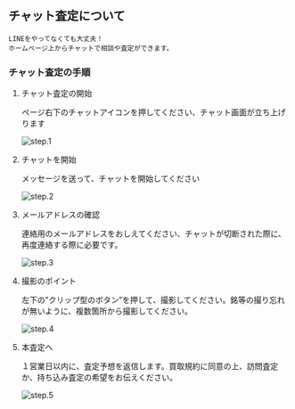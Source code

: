
## チャット査定について

    LINEをやってなくても大丈夫！
    ホームページ上からチャットで相談や査定ができます。

### チャット査定の手順

1. チャット査定の開始

    ページ右下のチャットアイコンを押してください、チャット画面が立ち上げります
    
    ![step.1](/assessments/chat1.webp)

1. チャットを開始
    
    メッセージを送って、チャットを開始してください
    
    ![step.2](/assessments/chat2.webp)

1. メールアドレスの確認
    
    連絡用のメールアドレスをおしえてください、チャットが切断された際に、再度連絡する際に必要です。
    
    ![step.3](/assessments/chat3.webp)

1. 撮影のポイント
    
    左下の”クリップ型のボタン”を押して、撮影してください。銘等の撮り忘れが無いように、複数箇所から撮影してください。
    
    ![step.4](/assessments/chat4.webp)

1. 本査定へ
    
    １営業日以内に、査定予想を返信します。買取規約に同意の上、訪問査定か、持ち込み査定の希望をお伝えください。
    
    ![step.5](/assessments/chat5.webp)


